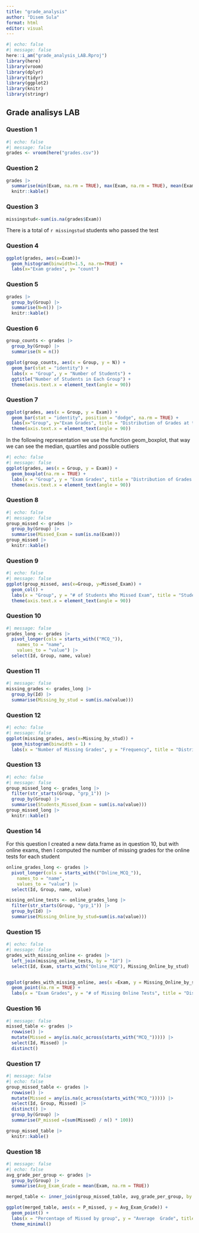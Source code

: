 ```yaml
---
title: "grade_analysis"
author: "Disem Sula"
format: html
editor: visual
---
```


```r
#| echo: false
#| message: false
here::i_am("grade_analysis_LAB.Rproj")
library(here)
library(vroom)
library(dplyr)
library(tidyr)
library(ggplot2)
library(knitr)
library(stringr)
```

## Grade analisys LAB

### Question 1

```r
#| echo: false
#| message: false
grades <- vroom(here("grades.csv"))
```

### Question 2

```r
grades |>
  summarise(min(Exam, na.rm = TRUE), max(Exam, na.rm = TRUE), mean(Exam,na.rm = TRUE),n()) |>
  knitr::kable()
```

### Question 3

```r
missingstud<-sum(is.na(grades$Exam))
```

There is a total of `r missingstud` students who passed the test

### Question 4

```r
ggplot(grades, aes(x=Exam))+
  geom_histogram(binwidth=1.5, na.rm=TRUE) +
  labs(x="Exam grades", y= "count")
```

### Question 5

```r
grades |>
  group_by(Group) |>
  summarise(N=n()) |>
  knitr::kable()
```

### Question 6

```r
group_counts <- grades |>
  group_by(Group) |>
  summarise(N = n())

ggplot(group_counts, aes(x = Group, y = N)) +
  geom_bar(stat = "identity") +
  labs(x = "Group", y = "Number of Students") +
  ggtitle("Number of Students in Each Group") +
  theme(axis.text.x = element_text(angle = 90))
```

### Question 7

```r
ggplot(grades, aes(x = Group, y = Exam)) + 
  geom_bar(stat = "identity", position = "dodge", na.rm = TRUE) +
  labs(x="Group", y="Exam Grades", title = "Distribution of Grades at the Exam by Group") +
  theme(axis.text.x = element_text(angle = 90))
```

In the following representation we use the function geom_boxplot, that way we can see the median, quartiles and possible outliers

```r
#| echo: false
#| message: false
ggplot(grades, aes(x = Group, y = Exam)) +
  geom_boxplot(na.rm = TRUE) +
  labs(x = "Group", y = "Exam Grades", title = "Distribution of Grades at the Exam by Group") +
  theme(axis.text.x = element_text(angle = 90))
```

### Question 8

```r
#| echo: false
#| message: false
group_missed <- grades |>
  group_by(Group) |>
  summarise(Missed_Exam = sum(is.na(Exam)))
group_missed |>
  knitr::kable()
```

### Question 9

```r
#| echo: false
#| message: false
ggplot(group_missed, aes(x=Group, y=Missed_Exam)) +
  geom_col() +
  labs(x = "Group", y = "# of Students Who Missed Exam", title = "Students Who Missed the Exam in Each Group") +
  theme(axis.text.x = element_text(angle = 90))
```

### Question 10

```r
#| message: false
grades_long <- grades |>
  pivot_longer(cols = starts_with(("MCQ_")),
    names_to = "name",
    values_to = "value") |>
  select(Id, Group, name, value)
```

### Question 11

```r
#| message: false
missing_grades <- grades_long |>
  group_by(Id) |>
  summarise(Missing_by_stud = sum(is.na(value)))
```

### Question 12

```r
#| echo: false
#| message: false
ggplot(missing_grades, aes(x=Missing_by_stud)) +
  geom_histogram(binwidth = 1) +
  labs(x = "Number of Missing Grades", y = "Frequency", title = "Distribution of Missing Grades per Student")
```

### Question 13

```r
#| echo: false
#| message: false
group_missed_long <- grades_long |>
  filter(str_starts(Group, "grp_1")) |>
  group_by(Group) |>
  summarise(Students_Missed_Exam = sum(is.na(value)))
group_missed_long |>
  knitr::kable()
```

### Question 14

For this question I created a new data.frame as in question 10, but with online exams, then I computed the number of missing grades for the online tests for each student

```r
online_grades_long <- grades |>
  pivot_longer(cols = starts_with(("Online_MCQ_")),
    names_to = "name",
    values_to = "value") |>
  select(Id, Group, name, value)

missing_online_tests <- online_grades_long |>
  filter(str_starts(Group, "grp_1")) |>
  group_by(Id) |>
  summarise(Missing_Online_by_stud=sum(is.na(value)))
```

### Question 15

```r
#| echo: false
#| message: false
grades_with_missing_online <- grades |>
  left_join(missing_online_tests, by = "Id") |>
  select(Id, Exam, starts_with("Online_MCQ"), Missing_Online_by_stud)


ggplot(grades_with_missing_online, aes(x =Exam, y = Missing_Online_by_stud)) +
  geom_point(na.rm = TRUE) +
  labs(x = "Exam Grades", y = "# of Missing Online Tests", title = "Distribution of Grades at the Exam conditioned by Missing Online Tests")
```

### Question 16

```r
#| message: false
missed_table <- grades |>
  rowwise() |>
  mutate(Missed = any(is.na(c_across(starts_with("MCQ_"))))) |>
  select(Id, Missed) |>
  distinct()
```

### Question 17

```r
#| message: false
#| echo: false
group_missed_table <- grades |>
  rowwise() |>
  mutate(Missed = any(is.na(c_across(starts_with("MCQ_"))))) |>
  select(Id, Group, Missed) |>
  distinct() |>
  group_by(Group) |>
  summarise(P_missed =(sum(Missed) / n() * 100))

group_missed_table |>
  knitr::kable()
```

### Question 18

```r
#| message: false
#| echo: false
avg_grade_per_group <- grades |>
  group_by(Group) |>
  summarise(Avg_Exam_Grade = mean(Exam, na.rm = TRUE))

merged_table <- inner_join(group_missed_table, avg_grade_per_group, by = "Group")

ggplot(merged_table, aes(x = P_missed, y = Avg_Exam_Grade)) +
  geom_point() +
  labs(x = "Percentage of Missed by group", y = "Average  Grade", title = "Avg Grade by Group vs. % Missed exam") +
  theme_minimal()
```
